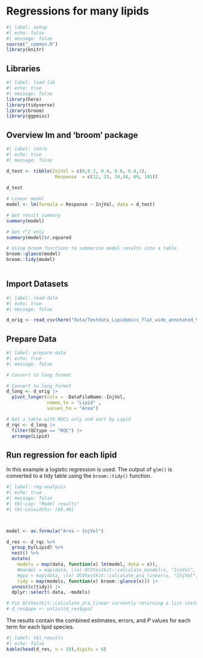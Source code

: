 # Regressions for many lipids

```{r}
#| label: setup
#| echo: false
#| message: false
source("_common.R")
library(knitr)

```

## Libraries

```{r}
#| label: load-lib
#| echo: true
#| message: false
library(here)
library(tidyverse)
library(broom)
library(ggpmisc)

```

## Overview lm and 'broom' package

```{r}
#| label: intro
#| echo: true
#| message: false

d_test <- tibble(InjVol = c(0,0.2, 0.4, 0.6, 0.8,1),
                  Response  = c(12, 23, 34,44, 89, 101)) 
                 
d_test

# Linear model
model <- lm(formula = Response ~ InjVol, data = d_test)

# Get result summary
summary(model)

# Get r^2 only
summary(model)$r.squared

# Using broom functions to summarize model results into a table
broom::glance(model) 
broom::tidy(model) 
 
```

## Import Datasets

```{r}
#| label: read-data
#| echo: true
#| message: false

d_orig <- read_csv(here("data/Testdata_Lipidomics_flat_wide_annotated_V1.csv"))

```

## Prepare Data

```{r select-rename-columns}
#| label: prepare-data
#| echo: true
#| message: false

# Convert to long format

# Convert to long format
d_long <- d_orig |> 
  pivot_longer(cols = -DataFileName:-InjVol, 
               names_to = "Lipid" , 
               values_to = "Area")

# Get a table with RQCs only and sort by Lipid
d_rqc <- d_long |> 
  filter(QCtype == "RQC") |> 
  arrange(Lipid)

```

## Run regression for each lipid

In this example a logistic regression is used. The output of `glm()` is converted to a tidy table using the `broom::tidy()` function.

```{r filter-tables}
#| label: reg-analysis
#| echo: true
#| message: false
#| tbl-cap: "Model results"
#| tbl-colwidths: [60,40]



model <- as.formula("Area ~ InjVol")

d_res <- d_rqc %>%
  group_by(Lipid) %>%
  nest() %>%
  mutate(
    models = map(data, function(x) lm(model, data = x)), 
    #mandel = map(data, \(x) DCVtestkit::calculate_mandel(x, "InjVol", "Area")),
    #ppa = map(data, \(x) DCVtestkit::calculate_pra_linear(x, "InjVol", "Area")),
    tidy = map(models, function(x) broom::glance(x))) |> 
  unnest(c(tidy)) |> 
  dplyr::select(-data, -models)

# Fix DCVtestkit::calculate_pra_linear currently returning a list instead vector
# d_res$ppa <- unlist(d_res$ppa)

```

The results contain the combined estimates, errors, and *P* values for each term for each lipid species.

```{r}
#| label: tbl_results
#| echo: false
kable(head(d_res, n = 10),digits = 6)
```


